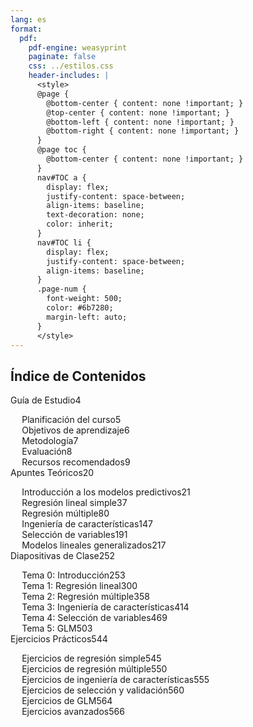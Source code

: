 ```yaml
---
lang: es
format:
  pdf:
    pdf-engine: weasyprint
    paginate: false
    css: ../estilos.css
    header-includes: |
      <style>
      @page {
        @bottom-center { content: none !important; }
        @top-center { content: none !important; }
        @bottom-left { content: none !important; }
        @bottom-right { content: none !important; }
      }
      @page toc {
        @bottom-center { content: none !important; }
      }
      nav#TOC a {
        display: flex;
        justify-content: space-between;
        align-items: baseline;
        text-decoration: none;
        color: inherit;
      }
      nav#TOC li {
        display: flex;
        justify-content: space-between;
        align-items: baseline;
      }
      .page-num {
        font-weight: 500;
        color: #6b7280;
        margin-left: auto;
      }
      </style>
---
```


<nav id="TOC">
<h2>Índice de Contenidos</h2>
<ul>
<li><a href="#guia-estudio"> Guía de Estudio</a><span class="page-num">4</span></li>
<ul>
<li> Planificación del curso<span class="page-num">5</span></li>
<li> Objetivos de aprendizaje<span class="page-num">6</span></li>
<li> Metodología<span class="page-num">7</span></li>
<li> Evaluación<span class="page-num">8</span></li>
<li> Recursos recomendados<span class="page-num">9</span></li>
</ul>
<li><a href="#apuntes-teoricos"> Apuntes Teóricos</a><span class="page-num">20</span></li>
<ul>
<li> Introducción a los modelos predictivos<span class="page-num">21</span></li>
<li> Regresión lineal simple<span class="page-num">37</span></li>
<li> Regresión múltiple<span class="page-num">80</span></li>
<li> Ingeniería de características<span class="page-num">147</span></li>
<li> Selección de variables<span class="page-num">191</span></li>
<li> Modelos lineales generalizados<span class="page-num">217</span></li>
</ul>
<li><a href="#diapositivas"> Diapositivas de Clase</a><span class="page-num">252</span></li>
<ul>
<li> Tema 0: Introducción<span class="page-num">253</span></li>
<li> Tema 1: Regresión lineal<span class="page-num">300</span></li>
<li> Tema 2: Regresión múltiple<span class="page-num">358</span></li>
<li> Tema 3: Ingeniería de características<span class="page-num">414</span></li>
<li> Tema 4: Selección de variables<span class="page-num">469</span></li>
<li> Tema 5: GLM<span class="page-num">503</span></li>
</ul>
<li><a href="#ejercicios"> Ejercicios Prácticos</a><span class="page-num">544</span></li>
<ul>
<li> Ejercicios de regresión simple<span class="page-num">545</span></li>
<li> Ejercicios de regresión múltiple<span class="page-num">550</span></li>
<li> Ejercicios de ingeniería de características<span class="page-num">555</span></li>
<li> Ejercicios de selección y validación<span class="page-num">560</span></li>
<li> Ejercicios de GLM<span class="page-num">564</span></li>
<li> Ejercicios avanzados<span class="page-num">566</span></li>
</ul>
</ul>
</nav>